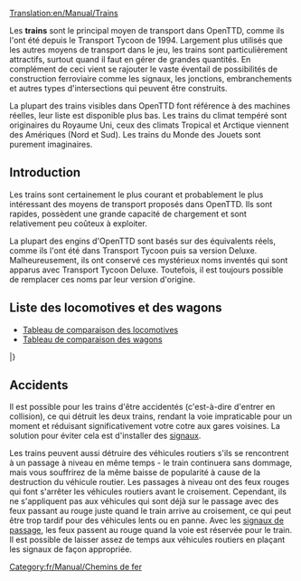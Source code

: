 [[Translation:en/Manual/Trains]]
{{fr/Manual/Table des matières}}

Les '''trains''' sont le principal moyen de transport dans OpenTTD, comme ils l'ont été depuis le Transport Tycoon de 1994. Largement plus utilisés que les autres moyens de transport dans le jeu, les trains sont particulièrement attractifs, surtout quand il faut en gérer de grandes quantités. En complément de ceci vient se rajouter le vaste éventail de possibilités de construction ferroviaire comme les signaux, les jonctions, embranchements et autres types d'intersections qui peuvent être construits.

La plupart des trains visibles dans OpenTTD font référence à des machines réelles, leur liste est disponible plus bas. Les trains du climat tempéré sont originaires du Royaume Uni, ceux des climats Tropical et Arctique viennent des Amériques (Nord et Sud). Les trains du Monde des Jouets sont purement imaginaires.

==Introduction==
Les trains sont certainement le plus courant et probablement le plus intéressant des moyens de transport proposés dans OpenTTD. Ils sont rapides, possèdent une grande capacité de chargement et sont relativement peu coûteux à exploiter.

La plupart des engins d'OpenTTD sont basés sur des équivalents réels, comme ils l'ont été dans Transport Tycoon puis sa version Deluxe. Malheureusement, ils ont conservé ces mystérieux noms inventés qui sont apparus avec Transport Tycoon Deluxe. Toutefois, il est toujours possible de remplacer ces noms par leur version d'origine.

==Liste des locomotives et des wagons==

* [[fr/Manual/Base Set/Trains/Comparaison ferroviaire|Tableau de comparaison des locomotives]]
* [[fr/Manual/Base Set/Trains/Comparaison des wagons|Tableau de comparaison des wagons]]

{{fr/Manual/Tableau des véhicules/En-tête}}
{{en/Manual/VehicleTable/Header|Vapeur}}
{{en/Manual/VehicleTable/Row|
*[[File:en/Manual/Base Set/Trains/Kirbypaultank.png|Kirby Paul Tank Engine]] [[fr/Manual/Base Set/Trains/Kirby Paul Tank|Kirby Paul Tank]]
*[[File:en/Manual/Base Set/Trains/Chaneyjubilee.png|Chaney "Jubilee" Engine]] [[fr/Manual/Base Set/Trains/Chaney 'Jubilee'|Chaney "Jubilee"]]
*[[File:en/Manual/Base Set/Trains/Ginzua4.png|Ginzu "A4" Engine]] [[fr/Manual/Base Set/Trains/Ginzu 'A4'|Ginzu "A4"]]
*[[File:en/Manual/Base Set/Trains/Sh8p.png|SH "8P" Engine]] [[fr/Manual/Base Set/Trains/SH '8P'|SH "8P"]]
|
*[[File:en/Manual/Base Set/Trains/Wills280.png|Wills 2-8-0 Engine]] [[fr/Manual/Base Set/Trains/Wills 2-8-0|Wills 2-8-0]]
|
*[[File:en/Manual/Base Set/Trains/Wills280.png|Wills 2-8-0 Engine]] [[fr/Manual/Base Set/Trains/Wills 2-8-0|Wills 2-8-0]]
|
*[[File:en/Manual/Base Set/Trains/Ploddyphutchoochoo.png|Ploddyphut Choo-Choo Engine]] [[fr/Manual/Base Set/Trains/Ploddyphut Choo-Choo|Ploddyphut Choo-Choo]]
*[[File:en/Manual/Base Set/Trains/Powernautchoochoo.png|Powernaut Choo-Choo Engine]] [[fr/Manual/Base Set/Trains/Powernaut Choo-Choo|Powernaut Choo-Choo]]
*[[File:en/Manual/Base Set/Trains/Mightymoverchoochoo.png|Might Mover Choo-Choo Engine]] [[fr/Manual/Base Set/Trains/Mightymover Choo-Choo|Mightymover Choo-Choo]]
}}
{{en/Manual/VehicleTable/Header|Diesel}}
{{en/Manual/VehicleTable/Row|
*[[File:en/Manual/Base Set/Trains/Manleymoreldmu.png|Manley-Morel DMU Engine]] [[fr/Manual/Base Set/Trains/Manley-Morel DMU|Manley-Morel DMU]]
*[[File:en/Manual/Base Set/Trains/Shhendry25.png|SH/Hendry "25" Engine]] [[fr/Manual/Base Set/Trains/Hendry '25'|SH/Hendry "25"]]
*[[File:en/Manual/Base Set/Trains/Floss47.png|Floss "47" Engine]] [[fr/Manual/Base Set/Trains/Floss '47'|Floss "47"]]
*[[File:en/Manual/Base Set/Trains/Uu37.png|UU "37" Engine]] [[fr/Manual/Base Set/Trains/UU '37'|UU "37"]]
*[[File:en/Manual/Base Set/Trains/Sh125.png|SH "125" Engine]] [[fr/Manual/Base Set/Trains/SH '125'|SH "125"]]
*[[File:en/Manual/Base Set/Trains/Dash.png|"Dash" Engine]] [[fr/Manual/Base Set/Trains/Dash|"Dash"]]
|
*[[File:en/Manual/Base Set/Trains/Mjs250.png|MJS 250 Engine]] [[fr/Manual/Base Set/Trains/MJS250|MJS250]]
*[[File:en/Manual/Base Set/Trains/Kelling3100.png|Kelling 3100 Engine]] [[fr/Manual/Base Set/Trains/Kelling 3100|Kelling 3100]]
*[[File:en/Manual/Base Set/Trains/Cs4000.png|CS4000 Engine]] [[fr/Manual/Base Set/Trains/CS4000|CS4000]]
*[[File:en/Manual/Base Set/Trains/Cs2400.png|CS2400 Engine]] [[fr/Manual/Base Set/Trains/CS4000|CS2400]]
*[[File:en/Manual/Base Set/Trains/Mjs1000.png|MJS 1000 Engine]] [[fr/Manual/Base Set/Trains/MJS 1000|MJS 1000]]
*[[File:en/Manual/Base Set/Trains/Centennial.png|Centennial Engine]] [[fr/Manual/Base Set/Trains/Centennial|Centennial]]
*[[File:en/Manual/Base Set/Trains/Turnerturbo.png|Turner Turbo]] [[fr/Manual/Base Set/Trains/Turner Turbo|Turner Turbo]]
|
*[[File:en/Manual/Base Set/Trains/Mjs250.png|MJS 250 Engine]] [[fr/Manual/Base Set/Trains/MJS250|MJS250]]
*[[File:en/Manual/Base Set/Trains/Kelling3100.png|Kelling 3100 Engine]] [[fr/Manual/Base Set/Trains/Kelling 3100|Kelling 3100]]
*[[File:en/Manual/Base Set/Trains/Cs4000.png|CS4000 Engine]] [[fr/Manual/Base Set/Trains/CS4000|CS4000]]
*[[File:en/Manual/Base Set/Trains/Cs2400.png|CS2400 Engine]] [[fr/Manual/Base Set/Trains/CS2400|CS2400]]
*[[File:en/Manual/Base Set/Trains/Mjs1000.png|MJS 1000 Engine]] [[fr/Manual/Base Set/Trains/MJS 1000|MJS 1000]]
*[[File:en/Manual/Base Set/Trains/Centennial.png|Centennial Engine]] [[fr/Manual/Base Set/Trains/Centennial|Centennial]]
*[[File:en/Manual/Base Set/Trains/Turnerturbo.png|Turner Turbo]] [[fr/Manual/Base Set/Trains/Turner Turbo|Turner Turbo]]
|
*[[File:en/Manual/Base Set/Trains/Ploddyphutdiesel.png|Ploddyphut Diesel]] [[fr/Manual/Base Set/Trains/Ploddyphut Diesel|Ploddyphut Diesel]]
*[[File:en/Manual/Base Set/Trains/Powernautdiesel.png|Powernaut Diesel]] [[fr/Manual/Base Set/Trains/Powernaut Diesel|Powernaut Diesel]]
}}
{{en/Manual/VehicleTable/Header|Electrique}}
{{en/Manual/VehicleTable/Row|
*[[File:en/Manual/Base Set/Trains/Sh30.png|SH "30" Engine]] [[fr/Manual/Base Set/Trains/SH '30'|SH "30"]]
*[[File:en/Manual/Base Set/Trains/Sh40.png|SH "40" Engine]] [[fr/Manual/Base Set/Trains/SH '40'|SH "40"]]
*[[File:en/Manual/Base Set/Trains/Tim.png|"T.I.M" Engine]] [[fr/Manual/Base Set/Trains/T.I.M.|"T.I.M."]]
*[[File:en/Manual/Base Set/Trains/Asiastar.png|"Asiastar" Engine]] [[fr/Manual/Base Set/Trains/AsiaStar|"AsiaStar"]]
|
Aucune
|
Aucune
|
Aucune
}}
{{en/Manual/VehicleTable/Header|Monorail}}
{{en/Manual/VehicleTable/Row|
*[[File:en/Manual/Base Set/Trains/X2001.png|X2001 Monorail Engine]] [[fr/Manual/Base Set/Trains/X2001|'X2001']]
*[[File:en/Manual/Base Set/Trains/Millenniumz1.png|Milennium 'Z1' Monorail Engine]] [[fr/Manual/Base Set/Trains/Millennium Z1|'Millennium Z1']]
|
*[[File:en/Manual/Base Set/Trains/X2001.png|X2001 Monorail Engine]] [[fr/Manual/Base Set/Trains/X2001|'X2001']]
*[[File:en/Manual/Base Set/Trains/Millenniumz1.png|Milennium 'Z1' Monorail Engine]] [[fr/Manual/Base Set/Trains/Millennium Z1|'Millennium Z1']]
|
*[[File:en/Manual/Base Set/Trains/X2001.png|X2001 Monorail Engine]] [[fr/Manual/Base Set/Trains/X2001|'X2001']]
*[[File:en/Manual/Base Set/Trains/Millenniumz1.png|Milennium 'Z1' Monorail Engine]] [[fr/Manual/Base Set/Trains/Millennium Z1|'Millennium Z1']]
|
*[[File:en/Manual/Base Set/Trains/Wizzowowz99.png|Wizzowow 'Z99' Monorail Engine]] [[fr/Manual/Base Set/Trains/Wizzowow Z99|Wizzowow Z99]]
}}
{{en/Manual/VehicleTable/Header|MagLev}}
{{en/Manual/VehicleTable/Row|
*[[File:en/Manual/Base Set/Trains/Lev1leviathan.png|MagLev Engine 1: Leviathan]] [[fr/Manual/Base Set/Trains/'Leviathan' niveau 1|'Leviathan' niveau 1]]
*[[File:en/Manual/Base Set/Trains/Lev2cyclops.png|MagLev Engine 2: Cyclops]] [[fr/Manual/Base Set/Trains/'Cyclops' niveau 2|'Cyclops' niveau 2]]
*[[File:en/Manual/Base Set/Trains/Lev3pegasus.png|MagLev Engine 3: Pegasus]] [[fr/Manual/Base Set/Trains/'Pegasus' niveau 3|'Pegasus' niveau 3]]
*[[File:en/Manual/Base Set/Trains/Lev4chimaerarhead.png|MagLev Engine 4: Chimaera (front)]] [[fr/Manual/Base Set/Trains/'Chimaera' niveau 4|'Chimaera' nievau 4]]
|
*[[File:en/Manual/Base Set/Trains/Lev1leviathan.png|MagLev Engine 1: Leviathan]] [[fr/Manual/Base Set/Trains/'Leviathan' niveau 1|'Leviathan' niveau 1]]
*[[File:en/Manual/Base Set/Trains/Lev2cyclops.png|MagLev Engine 2: Cyclops]] [[fr/Manual/Base Set/Trains/'Cyclops' niveau 2|'Cyclops' niveau 2]]
*[[File:en/Manual/Base Set/Trains/Lev3pegasus.png|MagLev Engine 3: Pegasus]] [[fr/Manual/Base Set/Trains/'Pegasus' niveau 3|'Pegasus' niveau 3]]
*[[File:en/Manual/Base Set/Trains/Lev4chimaerarhead.png|MagLev Engine 4: Chimaera (front)]] [[fr/Manual/Base Set/Trains/'Chimaera' niveau 4|'Chimaera' niveau 4]]
|
*[[File:en/Manual/Base Set/Trains/Lev1leviathan.png|MagLev Engine 1: Leviathan]] [[fr/Manual/Base Set/Trains/'Leviathan' niveau 1|'Leviathan' niveau 1]]
*[[File:en/Manual/Base Set/Trains/Lev2cyclops.png|MagLev Engine 2: Cyclops]] [[fr/Manual/Base Set/Trains/'Cyclops' niveau 2|'Cyclops' niveau 2]]
*[[File:en/Manual/Base Set/Trains/Lev3pegasus.png|MagLev Engine 3: Pegasus]] [[fr/Manual/Base Set/Trains/'Pegasus' niveau 3|'Pegasus' niveau 3]]
*[[File:en/Manual/Base Set/Trains/Lev4chimaerarhead.png|MagLev Engine 4: Chimaera (front)]] [[fr/Manual/Base Set/Trains/'Chimaera' niveau 4|'Chimaera' niveau 4]]
|
*[[File:en/Manual/Base Set/Trains/Wizzowowrocketeer.png|Toyland Wizzowow Rocketeer]] [[fr/Manual/Base Set/Trains/Wizzowow Rocketeer|Wizzowow Rocketeer]]
}}
{{en/Manual/VehicleTable/Header|Wagons}}
{{en/Manual/VehicleTable/Row|
*[[File:en/Manual/Base Set/Trains/Passengercarriage.png|Standard Passenger Carriage]] [[fr/Manual/Base Set/Trains/Voiture à voyageurs|Voiture à voyageurs]]
*[[File:en/Manual/Base Set/Trains/Mailvan.png|Standard Mail Van]] [[fr/Manual/Base Set/Trains/Wagon de courrier|Wagon de courrier]]
*[[File:en/Manual/Base Set/Trains/Coaltruck.png|Standard Coal Truck]] [[fr/Manual/Base Set/Trains/Wagon de charbon|Wagon de charbon]]
*[[File:en/Manual/Base Set/Trains/Oiltanker car.png|Standard Oil Tanker]] [[fr/Manual/Base Set/Trains/Wagon-citerne de pétrole|Wagon-citerne de pétrole]]
*[[File:en/Manual/Base Set/Trains/Livestockvan.png|Standard Livestock Van]] [[fr/Manual/Base Set/Trains/Wagon à bétail|Wagon à bétail]]
*[[File:en/Manual/Base Set/Trains/Goodsvan.png|Standard Goods Van]] [[fr/Manual/Base Set/Trains/Wagon de marchandises|Wagon de marchandises]]
*[[File:en/Manual/Base Set/Trains/Grainhopper.png|Standard Grain Hopper]] [[fr/Manual/Base Set/Trains/Wagon à céréales|Wagon à céréales]]
*[[File:en/Manual/Base Set/Trains/Woodtruck.png|Standard Wood Truck]] [[fr/Manual/Base Set/Trains/Wagon à bois|Wagon à bois]]
*[[File:en/Manual/Base Set/Trains/Ironorehopper.png|Standard Iron Ore Hopper]] [[fr/Manual/Base Set/Trains/Wagon de minerai de fer|Wagon de minerai de fer]]
*[[File:en/Manual/Base Set/Trains/Steeltruck.png|Standard Steel Truck]] [[fr/Manual/Base Set/Trains/Wagon d'acier|Wagon d'acier]]
*[[File:en/Manual/Base Set/Trains/Armouredvan.png|Standard Armoured Van]] [[fr/Manual/Base Set/Trains/Wagon blindé|Wagon blindé]]
|
*[[File:en/Manual/Base Set/Trains/Passengercarriagex.png|Tropical and Sub-arctic Passenger Carriage]] [[fr/Manual/Base Set/Trains/Voiture à voyageurs|Voiture à voyageurs]]
*[[File:en/Manual/Base Set/Trains/Mailvan.png|Standard Mail Van]] [[fr/Manual/Base Set/Trains/Wagon de courrier|Wagon de courrier]]
*[[File:en/Manual/Base Set/Trains/Coaltruck.png|Standard Coal Truck]] [[fr/Manual/Base Set/Trains/Wagon de charbon|Wagon de charbon]]
*[[File:en/Manual/Base Set/Trains/Oiltanker car.png|Standard Oil Tanker]] [[fr/Manual/Base Set/Trains/Wagon-citerne de pétrole|Wagon-citerne de pétrole]]
*[[File:en/Manual/Base Set/Trains/Livestockvan.png|Standard Livestock Van]] [[fr/Manual/Base Set/Trains/Wagon à bétail|Wagon à bétail]]
*[[File:en/Manual/Base Set/Trains/Goodsvan.png|Standard Goods Van]] [[fr/Manual/Base Set/Trains/Wagon de marchandises|Wagon de marchandises]]
*[[File:en/Manual/Base Set/Trains/Grainhopper.png|Standard Grain Hopper]] [[fr/Manual/Base Set/Trains/Wagon à céréales|Wagon à céréales]]
*[[File:en/Manual/Base Set/Trains/Woodtruck.png|Standard Wood Truck]] [[fr/Manual/Base Set/Trains/Wagon à bois|Wagon à bois]]
*[[File:en/Manual/Base Set/Trains/Armouredvan.png|Standard Armoured Van]] [[fr/Manual/Base Set/Trains/Wagon blindé|Wagon blindé]]
*[[File:en/Manual/Base Set/Trains/Foodvan.png|Tropical and Sub-arctic Food Van]] [[fr/Manual/Base Set/Trains/Wagon de nourriture|Wagon de nourriture]]
*[[File:en/Manual/Base Set/Trains/Papertruck.png|Tropical and Sub-arctic Paper Truck]] [[fr/Manual/Base Set/Trains/Wagon de papier|Wagon de papier]]
|
*[[File:en/Manual/Base Set/Trains/Passengercarriagex.png|Tropical and Sub-arctic Passenger Carriage]] [[fr/Manual/Base Set/Trains/Voiture à voyageurs|Voiture à voyageurs]]
*[[File:en/Manual/Base Set/Trains/Mailvan.png|Standard Mail Van]] [[fr/Manual/Base Set/Trains/Wagon de courrier|Wagon de courrier]]
*[[File:en/Manual/Base Set/Trains/Oiltanker car.png|Standard Oil Tanker]] [[fr/Manual/Base Set/Trains/Wagon-citerne de pétrole|Wagon-citerne de pétrole]]
*[[File:en/Manual/Base Set/Trains/Goodsvan.png|Standard Goods Van]] [[fr/Manual/Base Set/Trains/Wagon de marchandises|Wagon de marchandises]]
*[[File:en/Manual/Base Set/Trains/Grainhopper.png|Standard Grain Hopper]] [[fr/Manual/Base Set/Trains/Wagon à céréales|Wagon à céréales]]
*[[File:en/Manual/Base Set/Trains/Woodtruck.png|Standard Wood Truck]] [[fr/Manual/Base Set/Trains/Wagon à bois|Wagon à bois]]
*[[File:en/Manual/Base Set/Trains/Armouredvan.png|Standard Armoured Van]] [[fr/Manual/Base Set/Trains/Wagon blindé|Wagon blindé]]
*[[File:en/Manual/Base Set/Trains/Foodvan.png|Tropical and Sub-arctic Food Van]] [[fr/Manual/Base Set/Trains/Wagon de nourriture|Wagon de nourriture]]
*[[File:en/Manual/Base Set/Trains/Copperorehopper.png|Tropical Copper Ore Hopper]] [[fr/Manual/Base Set/Trains/Wagon de minerai de cuivre|Wagon de minerai de cuivre]]
*[[File:en/Manual/Base Set/Trains/Watertanker.png|Tropical Water Tanker]] [[fr/Manual/Base Set/Trains/Wagon-citerne d'eau|Wagon-citerne d'eau]]
*[[File:en/Manual/Base Set/Trains/Fruittruck.png|Tropical Fruit Truck]] [[fr/Manual/Base Set/Trains/Wagon à fruits|Wagon à fruits]]
*[[File:en/Manual/Base Set/Trains/Rubbertruck.png|Tropcial Rubber Truck]] [[fr/Manual/Base Set/Trains/Wagon à caoutchouc|Wagon à caoutchouc]]
|
*[[File:en/Manual/Base Set/Trains/Passengercarriagetoyland.png|Standard Passenger Carriage]] [[fr/Manual/Base Set/Trains/Voiture à voyageurs|Voiture à voyageurs]]
*[[File:en/Manual/Base Set/Trains/Mailvanx.png|Standard Mail Van]] [[fr/Manual/Base Set/Trains/Wagon de courrier|Wagon de courrier]]
*[[File:en/Manual/Base Set/Trains/Sugartruck.png|Toyland Sugar Truck]] [[fr/Manual/Base Set/Trains/Wagon de sucre|Wagon de sucre]]
*[[File:en/Manual/Base Set/Trains/Candyflosshopper.png|Toyland Candyfloss Hopper]] [[fr/Manual/Base Set/Trains/Wagon de barbe à papa|Wagon de barbe à papa]]
*[[File:en/Manual/Base Set/Trains/Toffeehopper.png|Toyland Toffee Hopper]] [[fr/Manual/Base Set/Trains/Wagon de caramel|Wagon de caramel]]
*[[File:en/Manual/Base Set/Trains/Bubblevan.png|Toyland Bubble Van]] [[fr/Manual/Base Set/Trains/Wagon à bulles|Wagon à bulles]]
*[[File:en/Manual/Base Set/Trains/Colatanker.png|Toyland Cola Tanker]] [[fr/Manual/Base Set/Trains/Wagon-citerne de coca-cola|Wagon-citerne de coca-cola]]
*[[File:en/Manual/Base Set/Trains/Sweetvan.png|Toyland Sweet Van]] [[fr/Manual/Base Set/Trains/Wagon de bonbons|Wagon de bonbons]]
*[[File:en/Manual/Base Set/Trains/Toyvan.png|Toyland Toy Van]] [[fr/Manual/Base Set/Trains/Wagon de jouets|Wagon de jouets]]
*[[File:en/Manual/Base Set/Trains/Batterytruck.png|Toyland Battery Truck]] [[fr/Manual/Base Set/Trains/Wagon de batteries|Wagon de batteries]]
*[[File:en/Manual/Base Set/Trains/Fuzzydrinktruck.png|Toyland Fuzzy Drink Truck]] [[fr/Manual/Base Set/Trains/Wagon de boissons gazeuses|Wagon de boissons gazeuses]]
*[[File:en/Manual/Base Set/Trains/Plastictruck.png|Toyland Plastic Truck]] [[fr/Manual/Base Set/Trains/Wagon de plastique|Wagon de plastique]]
}}
|}


==Accidents==
Il est possible pour les trains d'être accidentés (c'est-à-dire d'entrer en collision), ce qui détruit les deux trains, rendant la voie impraticable pour un moment et réduisant significativement votre cotre aux gares voisines. La solution pour éviter cela est d'installer des [[fr/Manual/Signaux|signaux]].

Les trains peuvent aussi détruire des véhicules routiers s'ils se rencontrent à un passage à niveau en même temps - le train continuera sans dommage, mais vous souffrirez de la même baisse de popularité à cause de la destruction du véhicule routier. Les passages à niveau ont des feux rouges qui font s'arrêter les véhicules routiers avant le croisement. Cependant, ils ne s'appliquent pas aux véhicules qui sont déjà sur le passage avec des feux passant au rouge juste quand le train arrive au croisement, ce qui peut être trop tardif pour des véhicules lents ou en panne. Avec les [[fr/Manual/Signaux#signaux-de-chemin|signaux de passage]], les feux passent au rouge quand la voie est réservée pour le train. Il est possible de laisser assez de temps aux véhicules routiers en plaçant les signaux de façon appropriée.

[[Category:fr/Manual/Chemins de fer]]